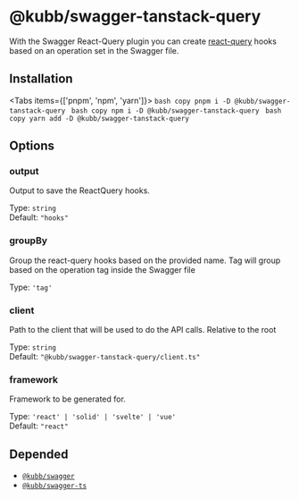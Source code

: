 
# @kubb/swagger-tanstack-query

With the Swagger React-Query plugin you can create [react-query](https://tanstack.com/query/latest) hooks based on an operation set in the Swagger file.

## Installation

<Tabs items={['pnpm', 'npm', 'yarn']}>
  <Tab>
    ```bash copy
    pnpm i -D @kubb/swagger-tanstack-query
    ```
  </Tab>
    <Tab>
    ```bash copy
    npm i -D @kubb/swagger-tanstack-query
    ```
  </Tab>
    <Tab>
    ```bash copy
    yarn add -D @kubb/swagger-tanstack-query
    ```
  </Tab>
</Tabs>

## Options


### output
Output to save the ReactQuery hooks.

Type: `string` <br/>
Default: `"hooks"`

### groupBy
Group the react-query hooks based on the provided name.
Tag will group based on the operation tag inside the Swagger file

Type: `'tag'` <br/>

### client
Path to the client that will be used to do the API calls.
Relative to the root

Type: `string` <br/>
Default: `"@kubb/swagger-tanstack-query/client.ts"`

### framework
Framework to be generated for.

Type: `'react' | 'solid' | 'svelte' | 'vue'` <br/>
Default: `"react"`

## Depended

- [`@kubb/swagger`](/docs/usage/swagger)
- [`@kubb/swagger-ts`](/docs/usage/swagger-ts)